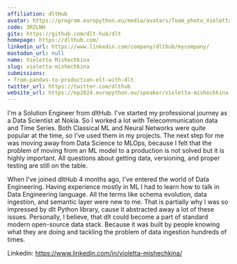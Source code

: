 ```yaml
---
affiliation: dltHub
avatar: https://program.europython.eu/media/avatars/Team_photo_Violetta_1_vRKT7Wy.jpeg
code: 3RZLNH
gitx: https://github.com/dlt-hub/dlt
homepage: https://dlthub.com/
linkedin_url: https://www.linkedin.com/company/dlthub/mycompany/
mastodon_url: null
name: Violetta Mishechkina
slug: violetta-mishechkina
submissions:
- from-pandas-to-production-elt-with-dlt
twitter_url: https://twitter.com/dlthub
website_url: https://ep2024.europython.eu/speaker/violetta-mishechkina
---
```


I'm a Solution Engineer from dltHub. I've started my professional journey as a Data Scientist at Nokia. So I worked a lot with Telecommunication data and Time Series. Both Classical ML and Neural Networks were quite popular at the time, so I've used them in my projects. The next step for me was moving away from Data Science to MLOps, because I felt that the problem of moving from an ML model to a production is not solved but it is highly important. All questions about getting data, versioning, and proper testing are still on the table.

When I've joined dltHub 4 months ago, I've entered the world of Data Engineering. Having experience mostly in ML I had to learn how to talk in Data Engineering language. All the terms like schema evolution, data ingestion, and semantic layer were new to me. That is partially why I was so impressed by dlt Python library, cause it abstracted away a lot of these issues. Personally, I believe, that dlt could become a part of standard modern open-source data stack. Because it was built by people knowing what they are doing and tackling the problem of data ingestion hundreds of times.

Linkedin: https://www.linkedin.com/in/violetta-mishechkina/
